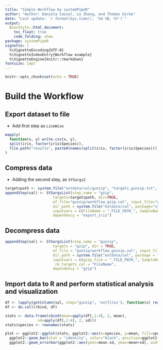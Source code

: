 ```yaml
---
title: "Simple Workflow by systemPipeR" 
author: "Author: Daniela Cassol, Le Zhang, and Thomas Girke"
date: "Last update: `r format(Sys.time(), '%d %B, %Y')`" 
output:
  BiocStyle::html_document:
    toc_float: true
    code_folding: show
package: systemPipeR
vignette: |
  %\VignetteEncoding{UTF-8}
  %\VignetteIndexEntry{Workflow example}
  %\VignetteEngine{knitr::rmarkdown}
fontsize: 14pt
---
```


```r
knitr::opts_chunk$set(echo = TRUE)
```

# Build the Workflow 

## Export dataset to file

- Add first step as `LineWise`

```r
mapply(
  function(x, y) write.csv(x, y),
  split(iris, factor(iris$Species)),
  file.path("results", paste0(names(split(iris, factor(iris$Species))), ".csv"))
)
```

## Compress data

- Adding the second step, as `SYSargs2` 

```r
targetspath <- system.file("extdata/cwl/gunzip", "targets_gunzip.txt", package="systemPipeR")
appendStep(sal) <- SYSargsList(step_name = "gzip", 
                      targets=targetspath, dir=TRUE,
                      wf_file="gunzip/workflow_gzip.cwl", input_file="gunzip/gzip.yml",
                      dir_path = system.file("extdata/cwl", package="systemPipeR"),
                      inputvars = c(FileName = "_FILE_PATH_", SampleName = "_SampleName_"), 
                      dependency = "export_iris")
```

## Decompress data

```r
appendStep(sal) <- SYSargsList(step_name = "gunzip", 
                      targets = "gzip", dir = TRUE,
                      wf_file = "gunzip/workflow_gunzip.cwl", input_file = "gunzip/gunzip.yml",
                      dir_path = system.file("extdata/cwl", package = "systemPipeR"),
                      inputvars = c(gzip_file = "_FILE_PATH_", SampleName = "_SampleName_"), 
                       rm_targets_col = "FileName", 
                      dependency = "gzip")
```

## Import data to R and perform statistical analysis and visualization 

```r
df <- lapply(getColumn(sal, step="gunzip", 'outfiles'), function(x) read.delim(x, sep=",")[-1])
df <- do.call(rbind, df)

stats <- data.frame(cbind(mean=apply(df[,1:4], 2, mean),
               sd=apply(df[,1:4], 2, sd)))
stats$species <- rownames(stats)

plot <- ggplot2::ggplot(stats, ggplot2::aes(x=species, y=mean, fill=species)) + 
  ggplot2::geom_bar(stat = "identity", color="black", position=ggplot2::position_dodge()) +
  ggplot2::geom_errorbar(ggplot2::aes(ymin=mean-sd, ymax=mean+sd), width=.2, position=ggplot2::position_dodge(.9)) 
```



